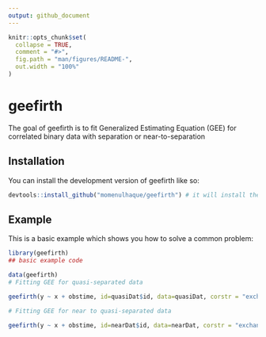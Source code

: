 ```yaml
---
output: github_document
---
```


<!-- README.md is generated from README.Rmd. Please edit that file -->

```r
knitr::opts_chunk$set(
  collapse = TRUE,
  comment = "#>",
  fig.path = "man/figures/README-",
  out.width = "100%"
)
```

# geefirth

<!-- badges: start -->
<!-- badges: end -->

The goal of geefirth is to fit Generalized Estimating Equation (GEE) for  correlated binary data with separation or near-to-separation

## Installation

You can install the development version of geefirth like so:

``` r
devtools::install_github("momenulhaque/geefirth") # it will install the package

```

## Example

This is a basic example which shows you how to solve a common problem:

```r
library(geefirth)
## basic example code

data(geefirth)
# Fitting GEE for quasi-separated data

geefirth(y ~ x + obstime, id=quasiDat$id, data=quasiDat, corstr = "exchangeable")

# Fitting GEE for near to quasi-separated data

geefirth(y ~ x + obstime, id=nearDat$id, data=nearDat, corstr = "exchangeable")


```

